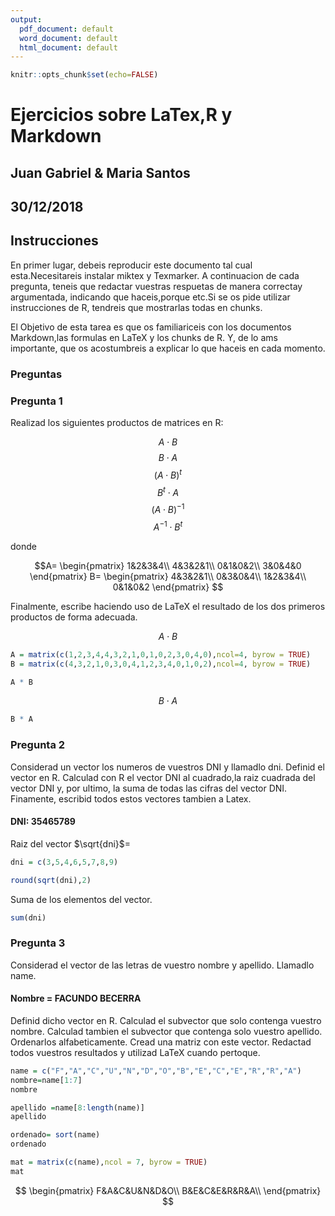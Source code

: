 ```yaml
---
output:
  pdf_document: default
  word_document: default
  html_document: default
---
```

<!-- Aca sacamos el codigo R -->

```r
knitr::opts_chunk$set(echo=FALSE)
```

# Ejercicios sobre LaTex,R y Markdown

## Juan Gabriel & Maria Santos
## 30/12/2018

## Instrucciones

En primer lugar, debeis reproducir este documento tal cual esta.Necesitareis instalar miktex y Texmarker.
A continuacion de cada pregunta, teneis que redactar vuestras respuetas de manera correctay argumentada, indicando que haceis,porque etc.Si se os pide utilizar instrucciones de R, tendreis que mostrarlas todas en chunks.

El Objetivo de esta tarea es que os familiariceis con los documentos Markdown,las formulas en LaTeX y los chunks de R. Y, de lo ams importante, que os acostumbreis a explicar lo que haceis en cada momento.


### Preguntas

### Pregunta 1

Realizad los siguientes productos de matrices en R:

$$A \cdot B$$
$$B \cdot A$$
$$(A \cdot B)^t$$
$$B^t \cdot A$$
$$(A \cdot B)^{-1}$$
$$A^{-1} \cdot B^t$$

donde

$$A=
\begin{pmatrix}
1&2&3&4\\
4&3&2&1\\
0&1&0&2\\
3&0&4&0
\end{pmatrix}
B=
\begin{pmatrix}
4&3&2&1\\ 
0&3&0&4\\
1&2&3&4\\
0&1&0&2
\end{pmatrix}
$$

Finalmente, escribe haciendo uso de LaTeX el resultado de los dos primeros productos de forma adecuada.


$$A \cdot B$$

```r
A = matrix(c(1,2,3,4,4,3,2,1,0,1,0,2,3,0,4,0),ncol=4, byrow = TRUE)
B = matrix(c(4,3,2,1,0,3,0,4,1,2,3,4,0,1,0,2),ncol=4, byrow = TRUE)

A * B
```
$$ B \cdot A$$
```r
B * A
```


### Pregunta 2
Considerad un vector los numeros de vuestros DNI y llamadlo dni.
Definid el vector en R. Calculad con R el vector DNI al cuadrado,la raiz cuadrada del vector DNI y, por ultimo, la suma de todas las cifras del vector DNI.
Finamente, escribid todos estos vectores tambien a Latex.

#### DNI: 35465789
Raiz del vector $\sqrt{dni}$=
```r
dni = c(3,5,4,6,5,7,8,9)

round(sqrt(dni),2)
```

Suma de los elementos del vector.
```r
sum(dni)
```


### Pregunta 3

Considerad el vector de las letras de vuestro nombre y apellido. Llamadlo name.

#### Nombre = FACUNDO BECERRA

Definid dicho vector en R. Calculad el subvector que solo contenga vuestro nombre. Calculad tambien el subvector que contenga solo vuestro apellido. Ordenarlos alfabeticamente. Cread una matriz con este vector.
Redactad todos vuestros resultados y utilizad LaTeX cuando pertoque.


```r
name = c("F","A","C","U","N","D","O","B","E","C","E","R","R","A")
nombre=name[1:7]
nombre

apellido =name[8:length(name)]
apellido

ordenado= sort(name)
ordenado

mat = matrix(c(name),ncol = 7, byrow = TRUE)
mat
```
$$
\begin{pmatrix}
F&A&C&U&N&D&O\\ 
B&E&C&E&R&R&A\\
\end{pmatrix}
$$

